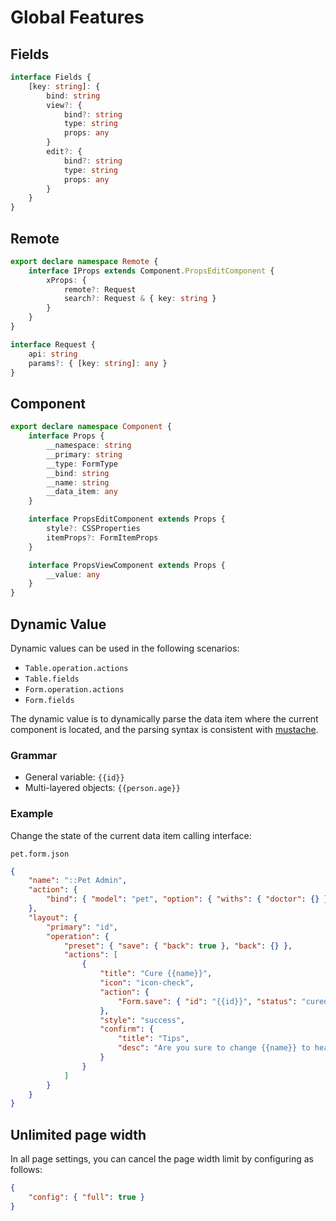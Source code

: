 # Global Features

## Fields

```ts
interface Fields {
	[key: string]: {
		bind: string
		view?: {
			bind?: string
			type: string
			props: any
		}
		edit?: {
			bind?: string
			type: string
			props: any
		}
	}
}
```

## Remote

```ts
export declare namespace Remote {
	interface IProps extends Component.PropsEditComponent {
		xProps: {
			remote?: Request
			search?: Request & { key: string }
		}
	}
}

interface Request {
	api: string
	params?: { [key: string]: any }
}
```

## Component

```ts
export declare namespace Component {
	interface Props {
		__namespace: string
		__primary: string
		__type: FormType
		__bind: string
		__name: string
		__data_item: any
	}

	interface PropsEditComponent extends Props {
		style?: CSSProperties
		itemProps?: FormItemProps
	}

	interface PropsViewComponent extends Props {
		__value: any
	}
}
```

## Dynamic Value

Dynamic values ​​can be used in the following scenarios:

- `Table.operation.actions`
- `Table.fields`
- `Form.operation.actions`
- `Form.fields`

The dynamic value is to dynamically parse the data item where the current component is located, and the parsing syntax is consistent with [mustache](https://www.npmjs.com/package/mustache).

### Grammar

- General variable: `{{id}}`
- Multi-layered objects: `{{person.age}}`

### Example

Change the state of the current data item calling interface:

`pet.form.json`

```json
{
	"name": "::Pet Admin",
	"action": {
		"bind": { "model": "pet", "option": { "withs": { "doctor": {} } } }
	},
	"layout": {
		"primary": "id",
		"operation": {
			"preset": { "save": { "back": true }, "back": {} },
			"actions": [
				{
					"title": "Cure {{name}}",
					"icon": "icon-check",
					"action": {
						"Form.save": { "id": "{{id}}", "status": "cured" }
					},
					"style": "success",
					"confirm": {
						"title": "Tips",
						"desc": "Are you sure to change {{name}} to heal?"
					}
				}
			]
		}
	}
}
```

## Unlimited page width

In all page settings, you can cancel the page width limit by configuring as follows:

```json
{
	"config": { "full": true }
}
```
